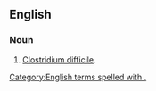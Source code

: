 ==English==

===Noun===
{{en-noun|-}}

# [[Clostridium difficile]].
[[Category:English terms spelled with .]]